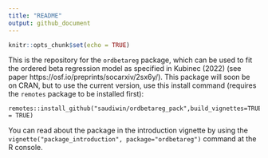 ```yaml
---
title: "README"
output: github_document
---
```


```r
knitr::opts_chunk$set(echo = TRUE)
```

This is the repository for the `ordbetareg` package, which can be used to fit the ordered beta regression model as specified in Kubinec (2022) (see paper https://osf.io/preprints/socarxiv/2sx6y/). This package will soon be on CRAN, but to use the current version, use this install command (requires the `remotes` package to be installed first):

```
remotes::install_github("saudiwin/ordbetareg_pack",build_vignettes=TRUE,dependencies = TRUE)
```

You can read about the package in the introduction vignette by using the `vignette("package_introduction", package="ordbetareg")` command at the R console.
